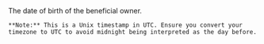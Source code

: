 <ParamField body="Birthday" type="timestamp">     
    The date of birth of the beneficial owner.  

    **Note:** This is a Unix timestamp in UTC. Ensure you convert your timezone to UTC to avoid midnight being interpreted as the day before.
</ParamField>